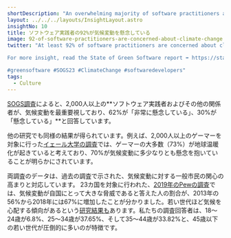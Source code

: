 ```yaml
---
shortDescription: "An overwhelming majority of software practitioners are concerned about climate change. "
layout: ../../../layouts/InsightLayout.astro
insightNo: 10
title: ソフトウェア実践者の92%が気候変動を懸念している
image: 92-of-software-practitioners-are-concerned-about-climate-change.png
twitter: "At least 92% of software practitioners are concerned about climate change. Are you?

For more insight, read the State of Green Software report ➡️ https://stateof.greensoftware.foundation

#greensoftware #SOGS23 #ClimateChange #softwaredevelopers"
tags:
  - Culture
---
```


[SOGS調査](../survey)によると、2,000人以上の**ソフトウェア実践者およびその他の関係者が、気候変動を最重要視しており、62%が「非常に懸念している」、30%が「懸念している」**と回答しています。

他の研究でも同様の結果が得られています。例えば、2,000人以上のゲーマーを対象に行った[イェール大学の調査](https://climatecommunication.yale.edu/publications/what-do-video-gamers-think-about-global-warming/toc/2/)では、ゲーマーの大多数（73%）が地球温暖化が起きていると考えており、70%が気候変動に多少なりとも懸念を抱いていることが明らかにされています。

両調査のデータは、過去の調査で示された、気候変動に対する一般市民の関心の高まりと対応しています。 23カ国を対象に行われた、[2019年のPewの調査](https://www.pewresearch.org/global/wp-content/uploads/sites/2/2019/02/Pew-Research-Center_Global-Threats-2018-Report_2019-02-10.pdf)では、気候変動が自国にとって大きな脅威であると答えた人の割合が、2013年の56%から2018年には67%に増加したことが分かりました。若い世代ほど気候を心配する傾向があるという[研究結果も](https://news.gallup.com/poll/234314/global-warming-age-gap-younger-americans-worried.aspx)あります。私たちの調査回答者は、18～24歳が6.8%、25～34歳が37.65%、そして35～44歳が33.82%と、45歳以下の若い世代が圧倒的に多いのが特徴です。
